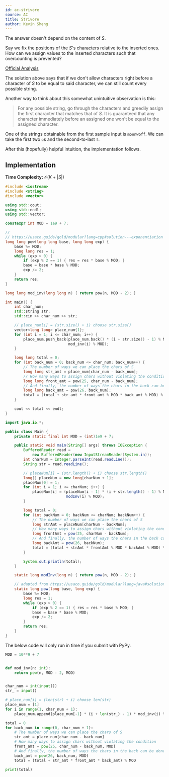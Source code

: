```yaml
---
id: ac-strivore
source: AC
title: Strivore
author: Kevin Sheng
---
```


<Spoiler title="Hint 1">

The answer doesn't depend on the content of $S$.

</Spoiler>

<Spoiler title="Hint 2">

Say we fix the positions of the $S$'s characters relative to the inserted ones.
How can we assign values to the inserted characters such that overcounting
is prevented?

</Spoiler>

<Spoiler title="Solution">

[Official Analysis](https://img.atcoder.jp/abc171/editorial.pdf#page=18)

The solution above says that if we don't allow characters right before a
character of $S$ to be equal to said character, we can still count every
possible string.

Another way to think about this somewhat unintuitive observation is this:

> For any possible string, go through the characters and greedily assign
> the first character that matches that of $S$.
> It is guaranteed that any character immediately before an assigned one won't
> be equal to the assigned character.

One of the strings obtainable from the first sample input is `moonwoff`.
We can take the first two `o`s and the second-to-last `f`.

After this (hopefully) helpful intuition, the implementation follows.

## Implementation

**Time Complexity:** $\mathcal{O}(K + |S|)$

<LanguageSection>
<CPPSection>

```cpp
#include <iostream>
#include <string>
#include <vector>

using std::cout;
using std::endl;
using std::vector;

constexpr int MOD = 1e9 + 7;

//
// https://usaco.guide/gold/modular?lang=cpp#solution---exponentiation
long long pow(long long base, long long exp) {
	base %= MOD;
	long long res = 1;
	while (exp > 0) {
		if (exp % 2 == 1) { res = res * base % MOD; }
		base = base * base % MOD;
		exp /= 2;
	}
	return res;
}

long long mod_inv(long long n) { return pow(n, MOD - 2); }

int main() {
	int char_num;
	std::string str;
	std::cin >> char_num >> str;

	// place_num[i] = (str.size() + i) choose str.size()
	vector<long long> place_num{1};
	for (int i = 1; i <= char_num; i++) {
		place_num.push_back(place_num.back() * (i + str.size() - 1) % MOD *
		                    mod_inv(i) % MOD);
	}

	long long total = 0;
	for (int back_num = 0; back_num <= char_num; back_num++) {
		// The number of ways we can place the chars of S
		long long str_amt = place_num[char_num - back_num];
		// How many ways to assign chars without violating the condition
		long long front_amt = pow(25, char_num - back_num);
		// And finally, the number of ways the chars in the back can be done
		long long back_amt = pow(26, back_num);
		total = (total + str_amt * front_amt % MOD * back_amt % MOD) % MOD;
	}

	cout << total << endl;
}
```

</CPPSection>
<JavaSection>

```java
import java.io.*;

public class Main {
	private static final int MOD = (int)1e9 + 7;

	public static void main(String[] args) throws IOException {
		BufferedReader read =
		    new BufferedReader(new InputStreamReader(System.in));
		int charNum = Integer.parseInt(read.readLine());
		String str = read.readLine();

		// placeNum[i] = (str.length() + i) choose str.length()
		long[] placeNum = new long[charNum + 1];
		placeNum[0] = 1;
		for (int i = 1; i <= charNum; i++) {
			placeNum[i] = (placeNum[i - 1] * (i + str.length() - 1) % MOD *
			               modInv(i) % MOD);
		}

		long total = 0;
		for (int backNum = 0; backNum <= charNum; backNum++) {
			// The number of ways we can place the chars of S
			long strAmt = placeNum[charNum - backNum];
			// How many ways to assign chars without violating the condition
			long frontAmt = pow(25, charNum - backNum);
			// And finally, the number of ways the chars in the back can be done
			long backAmt = pow(26, backNum);
			total = (total + strAmt * frontAmt % MOD * backAmt % MOD) % MOD;
		}

		System.out.println(total);
	}

	static long modInv(long n) { return pow(n, MOD - 2); }

	// adapted from https://usaco.guide/gold/modular?lang=java#solution---exponentiation
	static long pow(long base, long exp) {
		base %= MOD;
		long res = 1;
		while (exp > 0) {
			if (exp % 2 == 1) { res = res * base % MOD; }
			base = base * base % MOD;
			exp /= 2;
		}
		return res;
	}
}
```

</JavaSection>
<PySection>

<Warning>

The below code will only run in time if you submit with PyPy.

</Warning>

```py
MOD = 10**9 + 7


def mod_inv(n: int):
	return pow(n, MOD - 2, MOD)


char_num = int(input())
str_ = input()

# place_num[i] = (len(str) + i) choose len(str)
place_num = [1]
for i in range(1, char_num + 1):
	place_num.append(place_num[-1] * (i + len(str_) - 1) * mod_inv(i) % MOD)

total = 0
for back_num in range(0, char_num + 1):
	# The number of ways we can place the chars of S
	str_amt = place_num[char_num - back_num]
	# How many ways to assign chars without violating the condition
	front_amt = pow(25, char_num - back_num, MOD)
	# And finally, the number of ways the chars in the back can be done
	back_amt = pow(26, back_num, MOD)
	total = (total + str_amt * front_amt * back_amt) % MOD

print(total)
```

</PySection>
</LanguageSection>

</Spoiler>
